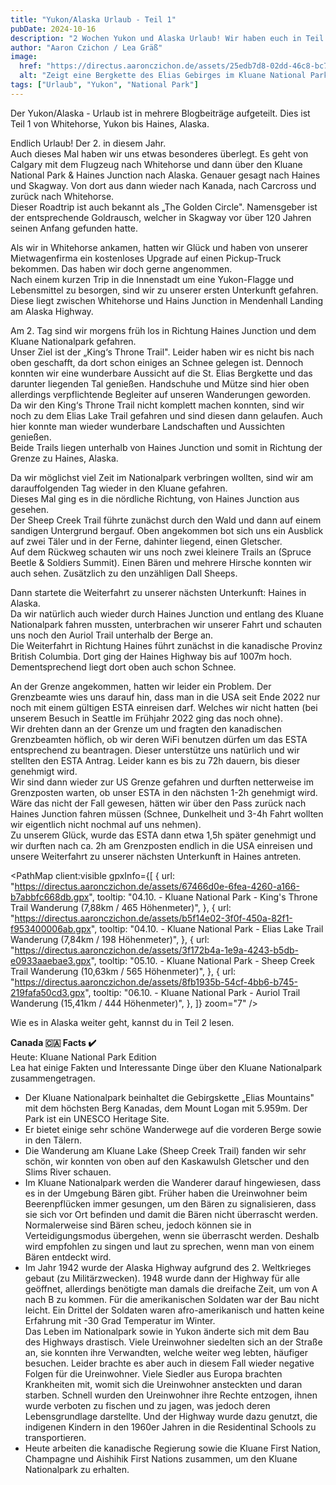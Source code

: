 ```yaml
---
title: "Yukon/Alaska Urlaub - Teil 1"
pubDate: 2024-10-16
description: "2 Wochen Yukon und Alaska Urlaub! Wir haben euch in Teil 1 die Zeit von Ankunft bis nach Haines schon mal zusammengefasst."
author: "Aaron Czichon / Lea Gräß"
image:
  href: "https://directus.aaronczichon.de/assets/25edb7d8-02dd-46c8-bc7e-eeeaec92a678.jpeg?quality=70&width=1600"
  alt: "Zeigt eine Bergkette des Elias Gebirges im Kluane National Park"
tags: ["Urlaub", "Yukon", "National Park"]
---
```



Der Yukon/Alaska - Urlaub ist in mehrere Blogbeiträge aufgeteilt. Dies ist Teil 1 von Whitehorse, Yukon bis Haines, Alaska.

Endlich Urlaub! Der 2. in diesem Jahr.    
Auch dieses Mal haben wir uns etwas besonderes überlegt. Es geht von Calgary mit dem Flugzeug nach Whitehorse und dann über den Kluane National Park & Haines Junction nach Alaska. Genauer gesagt nach Haines und Skagway. Von dort aus dann wieder nach Kanada, nach Carcross und zurück nach Whitehorse.   
Dieser Roadtrip ist auch bekannt als „The Golden Circle". Namensgeber ist der entsprechende Goldrausch, welcher in Skagway vor über 120 Jahren seinen Anfang gefunden hatte.   

Als wir in Whitehorse ankamen, hatten wir Glück und haben von unserer Mietwagenfirma ein kostenloses Upgrade auf einen Pickup-Truck bekommen. Das haben wir doch gerne angenommen.   
Nach einem kurzen Trip in die Innenstadt um eine Yukon-Flagge und Lebensmittel zu besorgen, sind wir zu unserer ersten Unterkunft gefahren.   
Diese liegt zwischen Whitehorse und Hains Junction in Mendenhall Landing am Alaska Highway.    

<DirectusImage assetId="3ee98efc-3d66-46d5-b5a4-9a7409eae503.jpeg" />

Am 2. Tag sind wir morgens früh los in Richtung Haines Junction und dem Kluane Nationalpark gefahren.   
Unser Ziel ist der „King‘s Throne Trail". Leider haben wir es nicht bis nach oben geschafft, da dort schon einiges an Schnee gelegen ist. Dennoch konnten wir eine wunderbare Aussicht auf die St. Elias Bergkette und das darunter liegenden Tal genießen. Handschuhe und Mütze sind hier oben allerdings verpflichtende Begleiter auf unseren Wanderungen geworden.   
Da wir den King‘s Throne Trail nicht komplett machen konnten, sind wir noch zu dem Elias Lake Trail gefahren und sind diesen dann gelaufen. Auch hier konnte man wieder wunderbare Landschaften und Aussichten genießen.   
Beide Trails liegen unterhalb von Haines Junction und somit in Richtung der Grenze zu Haines, Alaska.

<DirectusImage assetId="8bf8612b-3813-4ad0-b424-cc68dbcfc766.jpeg" />

<DirectusImage assetId="d4e85f93-85cc-44f9-9adf-0fda13766479.jpeg" />

Da wir möglichst viel Zeit im Nationalpark verbringen wollten, sind wir am darauffolgenden Tag wieder in den Kluane gefahren.   
Dieses Mal ging es in die nördliche Richtung, von Haines Junction aus gesehen.   
Der Sheep Creek Trail führte zunächst durch den Wald und dann auf einem sandigen Untergrund bergauf. Oben angekommen bot sich uns ein Ausblick auf zwei Täler und in der Ferne, dahinter liegend, einen Gletscher.    
Auf dem Rückweg schauten wir uns noch zwei kleinere Trails an (Spruce Beetle & Soldiers Summit). Einen Bären und mehrere Hirsche konnten wir auch sehen. Zusätzlich zu den unzähligen Dall Sheeps.

Dann startete die Weiterfahrt zu unserer nächsten Unterkunft: Haines in Alaska.   
Da wir natürlich auch wieder durch Haines Junction und entlang des Kluane Nationalpark fahren mussten, unterbrachen wir unserer Fahrt und schauten uns noch den Auriol Trail unterhalb der Berge an.    
Die Weiterfahrt in Richtung Haines führt zunächst in die kanadische Provinz British Columbia. Dort ging der Haines Highway bis auf 1007m hoch. Dementsprechend liegt dort oben auch schon Schnee.

<DirectusImage assetId="73c5cf6e-9403-499f-bcfe-9fbcf336ae38.jpeg" />

An der Grenze angekommen, hatten wir leider ein Problem. Der Grenzbeamte wies uns darauf hin, dass man in die USA seit Ende 2022 nur noch mit einem gültigen ESTA einreisen darf. Welches wir nicht hatten (bei unserem Besuch in Seattle im Frühjahr 2022 ging das noch ohne).   
Wir drehten dann an der Grenze um und fragten den kanadischen Grenzbeamten höflich, ob wir deren WiFi benutzen dürfen um das ESTA entsprechend zu beantragen. Dieser unterstütze uns natürlich und wir stellten den ESTA Antrag. Leider kann es bis zu 72h dauern, bis dieser genehmigt wird.   
Wir sind dann wieder zur US Grenze gefahren und durften netterweise im Grenzposten warten, ob unser ESTA in den nächsten 1-2h genehmigt wird. Wäre das nicht der Fall gewesen, hätten wir über den Pass zurück nach Haines Junction fahren müssen (Schnee, Dunkelheit und 3-4h Fahrt wollten wir eigentlich nicht nochmal auf uns nehmen).   
Zu unserem Glück, wurde das ESTA dann etwa 1,5h später genehmigt und wir durften nach ca. 2h am Grenzposten endlich in die USA einreisen und unsere Weiterfahrt zu unserer nächsten Unterkunft in Haines antreten.

<PathMap
  client:visible
  gpxInfo={[
    {
      url: "https://directus.aaronczichon.de/assets/67466d0e-6fea-4260-a166-b7abbfc668db.gpx",
      tooltip:
        "04.10. - Kluane National Park - King's Throne Trail Wanderung (7,88km / 465 Höhenmeter)",
    },
    {
      url: "https://directus.aaronczichon.de/assets/b5f14e02-3f0f-450a-82f1-f953400006ab.gpx",
      tooltip:
        "04.10. - Kluane National Park - Elias Lake Trail Wanderung (7,84km / 198 Höhenmeter)",
    },
    {
      url: "https://directus.aaronczichon.de/assets/3f172b4a-1e9a-4243-b5db-e0933aaebae3.gpx",
      tooltip:
        "05.10. - Kluane National Park - Sheep Creek Trail Wanderung (10,63km / 565 Höhenmeter)",
    },
    {
      url: "https://directus.aaronczichon.de/assets/8fb1935b-54cf-4bb6-b745-219fafa50cd3.gpx",
      tooltip:
        "06.10. - Kluane National Park - Auriol Trail Wanderung (15,41km / 444 Höhenmeter)",
    },
  ]}
  zoom="7"
/>

Wie es in Alaska weiter geht, kannst du in Teil 2 lesen.

**Canada 🇨🇦 Facts ✔️**     
Heute: Kluane National Park Edition   
Lea hat einige Fakten und Interessante Dinge über den Kluane Nationalpark zusammengetragen. 

- Der Kluane Nationalpark beinhaltet die Gebirgskette „Elias Mountains" mit dem höchsten Berg Kanadas, dem Mount Logan mit 5.959m. Der Park ist ein UNESCO Heritage Site.    
- Er bietet einige sehr schöne Wanderwege auf die vorderen Berge sowie in den Tälern.   
- Die Wanderung am Kluane Lake (Sheep Creek Trail) fanden wir sehr schön, wir konnten von oben auf den Kaskawulsh Gletscher und den Slims River schauen.   
- Im Kluane Nationalpark werden die Wanderer darauf hingewiesen, dass es in der Umgebung Bären gibt. Früher haben die Ureinwohner beim Beerenpflücken immer gesungen, um den Bären zu signalisieren, dass sie sich vor Ort befinden und damit die Bären nicht überrascht werden. Normalerweise sind Bären scheu, jedoch können sie in Verteidigungsmodus übergehen, wenn sie überrascht werden. Deshalb wird empfohlen zu singen und laut zu sprechen, wenn man von einem Bären entdeckt wird.    
- Im Jahr 1942 wurde der Alaska Highway aufgrund des 2. Weltkrieges gebaut (zu Militärzwecken). 1948 wurde dann der Highway für alle geöffnet, allerdings benötigte man damals die dreifache Zeit, um von A nach B zu kommen. Für die amerikanischen Soldaten war der Bau nicht leicht. Ein Drittel der Soldaten waren afro-amerikanisch und hatten keine Erfahrung mit -30 Grad Temperatur im Winter.    
Das Leben im Nationalpark sowie in Yukon änderte sich mit dem Bau des Highways drastisch. Viele Ureinwohner siedelten sich an der Straße an, sie konnten ihre Verwandten, welche weiter weg lebten, häufiger besuchen. Leider brachte es aber auch in diesem Fall wieder negative Folgen für die Ureinwohner. Viele Siedler aus Europa brachten Krankheiten mit, womit sich die Ureinwohner ansteckten und daran starben. Schnell wurden den Ureinwohner ihre Rechte entzogen, ihnen wurde verboten zu fischen und zu jagen, was jedoch deren Lebensgrundlage darstellte. Und der Highway wurde dazu genutzt, die indigenen Kindern in den 1960er Jahren in die Residentinal Schools zu transportieren.    
- Heute arbeiten die kanadische Regierung sowie die Kluane First Nation, Champagne und Aishihik First Nations zusammen, um den Kluane Nationalpark zu erhalten. 

<DirectusGallery folderName="43 Yukon Alaska Part 1" />
